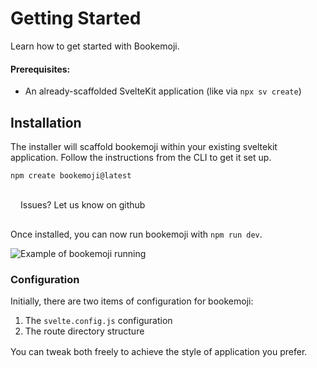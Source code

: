 <script context="module"></script>

# Getting Started

Learn how to get started with Bookemoji.

#### Prerequisites:

- An already-scaffolded SvelteKit application (like via `npx sv create`)

## Installation

The installer will scaffold bookemoji within your existing sveltekit application.
Follow the instructions from the CLI to get it set up.

```js
npm create bookemoji@latest
```

<div style="padding: 1rem">Issues? Let us know on github</div>

Once installed, you can now run bookemoji with `npm run dev`.

![Example of bookemoji running](/running-bookemoji.png)

### Configuration

Initially, there are two items of configuration for bookemoji:

1. The `svelte.config.js` configuration
2. The route directory structure

<p style="margin-top: 1rem">You can tweak both freely to achieve the style of application you prefer.</p>
